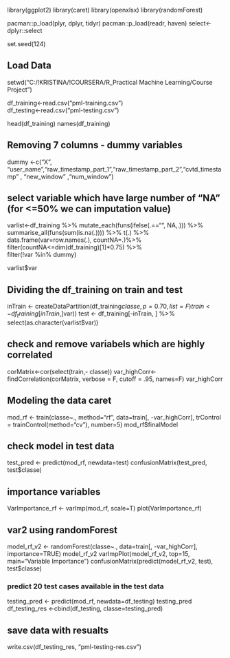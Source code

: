 library(ggplot2)
library(caret)
library(openxlsx)
library(randomForest)

pacman::p_load(plyr, dplyr, tidyr)
pacman::p_load(readr, haven)
select<-dplyr::select

set.seed(124)

## Load Data
setwd("C:/!KRISTINA/!COURSERA/R_Practical Machine Learning/Course Project")

df_training<-read.csv("pml-training.csv")  
df_testing<-read.csv("pml-testing.csv")

head(df_training)
names(df_training)

## Removing 7 columns - dummy variables
dummy <-c("X", "user_name","raw_timestamp_part_1","raw_timestamp_part_2","cvtd_timestamp" ,
          "new_window" ,"num_window")  

 
## select variable which have large number of "NA" (for <=50% we can imputation value)
varlist<-df_training %>% 
  mutate_each(funs(ifelse(.=="", NA,.))) %>% 
  summarise_all(funs(sum(is.na(.)))) %>% t(.) %>% 
  data.frame(var=row.names(.), countNA=.)%>% 
  filter(countNA<=dim(df_training)[1]*0.75)  %>%  
  filter(!var %in% dummy) 

varlist$var

##  Dividing the df_training on train and test
inTrain <- createDataPartition(df_training$classe, p = 0.70, list = F) 
train <- df_training[inTrain, ]  %>% select(as.character(varlist$var)) 
test <- df_training[-inTrain, ] %>% select(as.character(varlist$var))


## check and  remove variabels which are highly correlated
corMatrix<-cor(select(train,- classe))
var_highCorr<-findCorrelation(corMatrix, verbose = F, cutoff = .95, names=F)
var_highCorr

## Modeling the data caret
mod_rf <- train(classe~., method="rf", data=train[, -var_highCorr], 
              trControl = trainControl(method="cv"), number=5)
mod_rf$finalModel

## check model in test data
test_pred <- predict(mod_rf, newdata=test)
confusionMatrix(test_pred, test$classe)

## importance variables
VarImportance_rf <- varImp(mod_rf, scale=T) 
plot(VarImportance_rf)

##  var2 using  randomForest
model_rf_v2 <- randomForest(classe~., data=train[, -var_highCorr], importance=TRUE)
model_rf_v2
varImpPlot(model_rf_v2, top=15, main="Variable Importance")
confusionMatrix(predict(model_rf_v2, test), test$classe)


### predict 20 test cases available in the test data
testing_pred <- predict(mod_rf, newdata=df_testing)
testing_pred
df_testing_res <-cbind(df_testing, classe=testing_pred)

## save data with resualts 
write.csv(df_testing_res, "pml-testing-res.csv")

